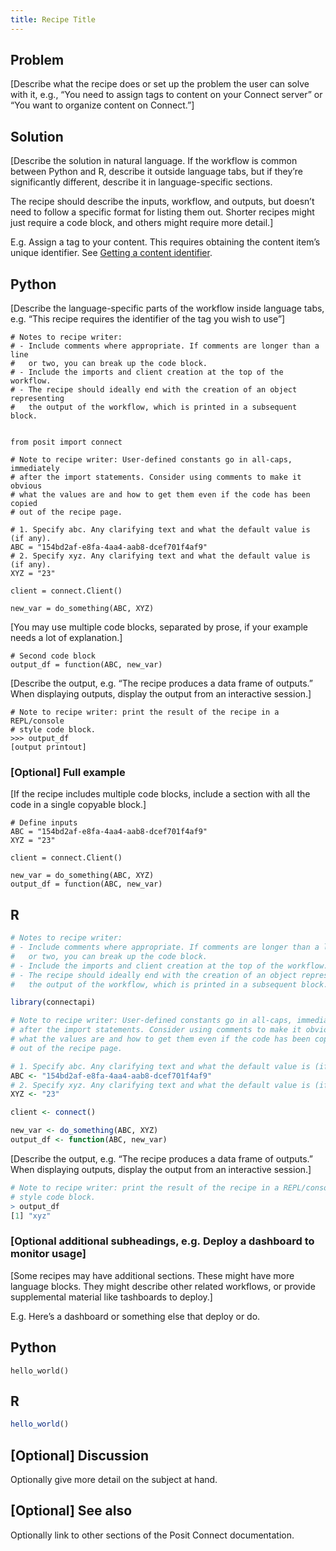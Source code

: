 ```yaml
---
title: Recipe Title
---
```


## Problem

[Describe what the recipe does or set up the problem the user can solve with it, e.g., "You need to assign tags to content on your Connect server" or "You want to organize content on Connect."]

## Solution

[Describe the solution in natural language. If the workflow is common between Python and R, describe it outside language tabs, but if they're significantly different, describe it in language-specific sections.

The recipe should describe the inputs, workflow, and outputs, but doesn't need to follow a specific format for listing them out. Shorter recipes might just require a code block, and others might require more detail.]

E.g. Assign a tag to your content. This requires obtaining the content item's unique identifier. See [Getting a content identifier](#some-other-section).

:::{.panel-tabset group="language"}

## Python

[Describe the language-specific parts of the workflow inside language tabs, e.g. "This recipe requires the identifier of the tag you wish to use"]

```.python
# Notes to recipe writer:
# - Include comments where appropriate. If comments are longer than a line
#   or two, you can break up the code block.
# - Include the imports and client creation at the top of the workflow.
# - The recipe should ideally end with the creation of an object representing
#   the output of the workflow, which is printed in a subsequent block.


from posit import connect

# Note to recipe writer: User-defined constants go in all-caps, immediately
# after the import statements. Consider using comments to make it obvious
# what the values are and how to get them even if the code has been copied
# out of the recipe page.

# 1. Specify abc. Any clarifying text and what the default value is (if any).
ABC = "154bd2af-e8fa-4aa4-aab8-dcef701f4af9"
# 2. Specify xyz. Any clarifying text and what the default value is (if any).
XYZ = "23"

client = connect.Client()

new_var = do_something(ABC, XYZ)
```

[You may use multiple code blocks, separated by prose, if your example needs a lot of explanation.]

```.python
# Second code block
output_df = function(ABC, new_var)
```

[Describe the output, e.g. "The recipe produces a data frame of outputs." When displaying outputs, display the output from an interactive session.]

```.python
# Note to recipe writer: print the result of the recipe in a REPL/console
# style code block.
>>> output_df
[output printout]
```

### [Optional] Full example

[If the recipe includes multiple code blocks, include a section with all the code in a single copyable block.]

```.python
# Define inputs
ABC = "154bd2af-e8fa-4aa4-aab8-dcef701f4af9"
XYZ = "23"

client = connect.Client()

new_var = do_something(ABC, XYZ)
output_df = function(ABC, new_var)
```

## R

```.r
# Notes to recipe writer:
# - Include comments where appropriate. If comments are longer than a line
#   or two, you can break up the code block.
# - Include the imports and client creation at the top of the workflow.
# - The recipe should ideally end with the creation of an object representing
#   the output of the workflow, which is printed in a subsequent block.

library(connectapi)

# Note to recipe writer: User-defined constants go in all-caps, immediately
# after the import statements. Consider using comments to make it obvious
# what the values are and how to get them even if the code has been copied
# out of the recipe page.

# 1. Specify abc. Any clarifying text and what the default value is (if any).
ABC <- "154bd2af-e8fa-4aa4-aab8-dcef701f4af9"
# 2. Specify xyz. Any clarifying text and what the default value is (if any).
XYZ <- "23"

client <- connect()

new_var <- do_something(ABC, XYZ)
output_df <- function(ABC, new_var)
```

[Describe the output, e.g. "The recipe produces a data frame of outputs." When displaying outputs, display the output from an interactive session.]

```.r
# Note to recipe writer: print the result of the recipe in a REPL/console
# style code block.
> output_df
[1] "xyz"
```

:::

### [Optional additional subheadings, e.g. Deploy a dashboard to monitor usage]

[Some recipes may have additional sections. These might have more language blocks. They might describe other related workflows, or provide supplemental material like tashboards to deploy.]

E.g. Here's a dashboard or something else that deploy or do.

:::{.panel-tabset group="language"}

## Python

```.python
hello_world()
```

## R

```.r
hello_world()
```

:::

## [Optional] Discussion

Optionally give more detail on the subject at hand.

## [Optional] See also

Optionally link to other sections of the Posit Connect documentation.

